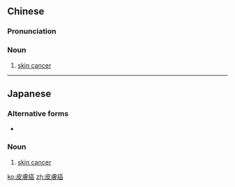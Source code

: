 {{also|皮肤癌}}
==Chinese==
{{zh-forms|s=皮肤癌|type=21}}
{{wikipedia|lang=zh}}

===Pronunciation===
{{zh-pron
|m=pífū癌
|c=pei4 fu1 ngaam4
|cat=n
}}

===Noun===
{{zh-noun}}

# [[skin cancer]]

{{zh-cat|Oncology}}

----

==Japanese==
{{ja-kanjitab|ひ|ふ|がん|yomi=o}}

===Alternative forms===
* {{l/ja|皮膚がん}}

===Noun===
{{ja-noun|ひふがん}}

# {{lb|ja|oncology|pathology|sort=ひふがん}} [[skin cancer]] {{gloss|malignant grow on the skin}}

[[ko:皮膚癌]]
[[zh:皮膚癌]]